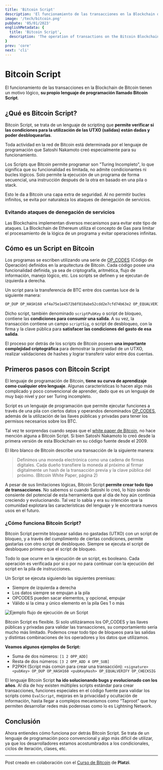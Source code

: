 ```yaml
---
title: 'Bitcoin Script'
description: 'El funcionamiento de las transacciones en la Blockchain de Bitcoin tienen un motivo lógico, su propio lenguaje de programación llamado Bitcoin Script.'
image: '/tech/bitcoin.png'
pubDate: '05/01/2023'
englishMetadata: {
  title: 'Bitcoin Script',
  description: 'The operation of transactions on the Bitcoin Blockchain has a logical reason, its own programming language called Bitcoin Script.'
}
prev: 'core'
next: 'cli'
---
```


# Bitcoin Script

El funcionamiento de las transacciones en la Blockchain de Bitcoin tienen un motivo lógico, **su propio lenguaje de programación llamado Bitcoin Script**.

## ¿Qué es Bitcoin Script?

Bitcoin Script, se trata de un lenguaje de scripting que **permite verificar si las condiciones para la utilización de las UTXO (salidas) están dadas y poder desbloquearlas**.

Toda actividad en la red de Bitcoin está determinada por el lenguaje de programación que Satoshi Nakamoto creó especialmente para su funcionamiento.

Los Scripts que Bitcoin permite programar son "Turing Incompleto", lo que significa que su funcionalidad es limitada, no admite condicionantes ni bucles lógicos. Solo permite la ejecución de un programa de forma secuencial, una instrucción después de la otra en basado en una pila o stack.

Esto le da a Bitcoin una capa extra de seguridad. Al no permitir bucles infinitos, se evita por naturaleza los ataques de denegación de servicios.

### Evitando ataques de denegación de servicios

Las Blockchains implementan diversos mecanismos para evitar este tipo de ataques. La Blockchain de Ethereum utiliza el concepto de Gas para limitar el procesamiento de la lógica de un programa y evitar operaciones infinitas.

## Cómo es un Script en Bitcoin

Los programas se escriben utilizando una serie de [OP_CODES](https://github.com/bitcoin/bitcoin/blob/v0.19.0/src/script/script.h#L46L187) (Código de Operación) definidos en la arquitectura de Bitcoin. Cada código posee una funcionalidad definida, ya sea de criptografía, aritmética, flujo de información, manejo lógico, etc. Los scripts se definen y se ejecutan de izquierda a derecha.

Un script para la transferencia de BTC entre dos cuentas luce de la siguiente manera:

```bash
OP_DUP OP_HASH160 ef4a75e1e4572b8f810abe52cdd2e7cfd74b63e2 OP_EQUALVERIFY OP_CHECKSIG
```

Dicho script, también denominado `scriptPubKey` o script de bloqueo, contiene las **condiciones para consumir una salida**. A su vez, la transacción contiene un campo `scriptSig`, o script de desbloqueo, con la firma y la clave pública para **satisfacer las condiciones del gasto de esa salida**.

El proceso por detrás de los scripts de Bitcoin poseen **una importante complejidad criptográfica** para demostrar la propiedad de un UTXO, realizar validaciones de hashes y lograr transferir valor entre dos cuentas.

## Primeros pasos con Bitcoin Script

El lenguaje de programación de Bitcoin, **tiene su curva de aprendizaje como cualquier otro lenguaje**. Algunas características lo hacen algo más complicado y poco convencional de aprender, dado que es un lenguaje de muy bajo nivel y por ser Turing incompleto.

Script es un lenguaje de programación que permite ejecutar funciones a través de una pila con ciertos datos y operandos denominados [OP_CODES](https://github.com/bitcoin/bitcoin/blob/master/src/script/script.h), además de la utilización de las llaves públicas y privadas para tener los permisos necesarios sobre los BTC.

Tal vez te sorprendas cuando sepas que el [white paper de Bitcoin](https://bitcoin.org/bitcoin.pdf), no hace mención alguna a Bitcoin Script. Si bien Satoshi Nakamoto lo creó desde la primera versión de esta Blockchain en su código fuente desde el 2009.

El libro blanco de Bitcoin describe una transacción de la siguiente manera:

> Definimos una moneda electrónica como una cadena de firmas digitales.
> Cada dueño transfiere la moneda al próximo al firmar digitalmente un hash de la transacción previa y la clave pública del próximo. (Bitcoin White Paper, página 2)

A pesar de sus limitaciones lógicas, Bitcoin Script **permite crear todo tipo de transacciones**. No sabemos si cuando Satoshi lo creó, lo hizo siendo consiente del potencial de esta herramienta que al día de hoy aún continúa creciendo y evolucionando. Tal vez lo sabía y era su intención que la comunidad explotara las características del lenguaje y le encontrara nuevos usos en el futuro.

### ¿Cómo funciona Bitcoin Script?

Bitcoin Script permite bloquear salidas no gastadas (UTXO) con un script de bloqueo, y a través del cumplimiento de ciertas condiciones, permite gastarlas con otro script de desbloqueo. Siempre se ejecuta el script de desbloqueo primero que el script de bloqueo.

Todo lo que ocurre en la ejecución de un script, es booleano. Cada operación es verificada por si o por no para continuar con la ejecución del script en la pila de instrucciones.

Un Script se ejecuta siguiendo las siguientes premisas:

- Siempre de izquierda a derecha
- Los datos siempre se empujan a la pila
- OPCODES pueden sacar elementos, y opcional, empujar
- Válido si la cima y único elemento en la pila Ges 1 o más

![Ejemplo flujo de ejecución de un Script](/images/bitcoin-script-execution.gif)

Bitcoin Script es flexible. Si solo utilizáramos los OP_CODES y las llaves públicas y privadas para validar las transacciones, su comportamiento sería mucho más limitado. Podemos crear todo tipo de bloqueos para las salidas y distintas combinaciones de los operadores y los datos que utilizamos.

**Veamos algunos ejemplos de Script:**

- Suma de dos números: `[1 2 OPP_ADD]`
- Resta de dos números: `[3 2 OPP_ADD 4 OPP_SUB]`
- P2PKH (Script más común para crear una transacción): `<signature> <pubKey> OP_DUP OP_HASH160 <pubKeyHash> OP_EQUALVERIFY OP_CHECKSIG`

El lenguaje Bitcoin Script **ha ido solucionando bugs y evolucionado con los años**. Al día de hoy existen múltiples scripts estándar para crear transacciones, funciones especiales en el código fuente para validar los scripts como `EvalScript`, mejoras en la privacidad y ocultación de información, hasta llegar a complejos mecanismos como “Taproot” que hoy permiten desarrollar redes más poderosas como lo es Lightning Network.

## Conclusión

Ahora entiendes cómo funciona por detrás Bitcoin Script. Se trata de un lenguaje de programación poco convencional y algo más difícil de utilizar, ya que los desarrolladores estamos acostumbrados a los condicionales, ciclos de iteración, clases, etc.

---
Post creado en colaboración con el [Curso de Bitcoin](https://platzi.com/cursos/bitcoin-developers/) de **Platzi**.
